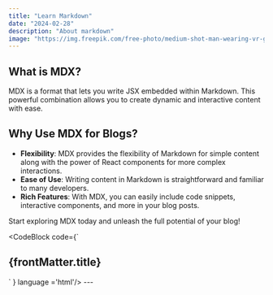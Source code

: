 ```yaml
---
title: "Learn Markdown"
date: "2024-02-28"
description: "About markdown"
image: "https://img.freepik.com/free-photo/medium-shot-man-wearing-vr-glasses_23-2149126949.jpg?t=st=1709096618~exp=1709100218~hmac=96f665828c960e0c607952ab122b84d6960106866e0fe1bfbba77733e8df1423&w=1380"
---
```



## What is MDX?

MDX is a format that lets you write JSX embedded within Markdown. This powerful combination allows you to create dynamic and interactive content with ease.

## Why Use MDX for Blogs?

- **Flexibility**: MDX provides the flexibility of Markdown for simple content along with the power of React components for more complex interactions.
- **Ease of Use**: Writing content in Markdown is straightforward and familiar to many developers.
- **Rich Features**: With MDX, you can easily include code snippets, interactive components, and more in your blog posts.

Start exploring MDX today and unleash the full potential of your blog!

<CodeBlock code={`
<article className="py-40 text-gray-50">
      <h1>{frontMatter.title}</h1>
      <MDXRemote source={content} />
</article>
` } language ='html'/>
---